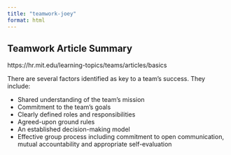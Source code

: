 ```yaml
---
title: "teamwork-joey"
format: html
---
```


## Teamwork Article Summary 

https://hr.mit.edu/learning-topics/teams/articles/basics

There are several factors identified as key to a team's success. They include:

- Shared understanding of the team's mission
- Commitment to the team's goals
- Clearly defined roles and responsibilities
- Agreed-upon ground rules
- An established decision-making model
- Effective group process including commitment to open communication, mutual accountability and appropriate self-evaluation

